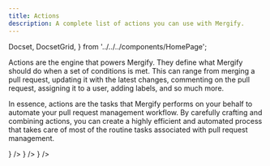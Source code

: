 ```yaml
---
title: Actions
description: A complete list of actions you can use with Mergify.
---
```


  Docset,
  DocsetGrid,
} from '../../../components/HomePage';

Actions are the engine that powers Mergify. They define what Mergify should do
when a set of conditions is met. This can range from merging a pull request,
updating it with the latest changes, commenting on the pull request, assigning
it to a user, adding labels, and so much more.

In essence, actions are the tasks that Mergify performs on your behalf to
automate your pull request management workflow. By carefully crafting and
combining actions, you can create a highly efficient and automated process
that takes care of most of the routine tasks associated with pull request
management.

<DocsetGrid>
  <Docset
    title="Assign"
    description="Assign a pull request to a user."
    paths="assign"
  />
  <Docset
    title="Backport"
    description="Copy a pull request to another branch once it is merged."
    paths="backport"
  />
  <Docset
    title="Close"
    description="Close a pull request."
    paths="close"
  />
  <Docset
    title="Copy"
    description="Copy a pull request."
    paths="copy"
  />
  <Docset
    title="Comment"
    description="Comment a pull request."
    paths="comment"
  />
  <Docset
    title="Delete Head Branch"
    description="Delete pull request head branch."
    paths="delete_head_branch"
  />
  <Docset
    title="Dismiss Reviews"
    description="Dismiss previous reviews on a pull request."
    paths="dismiss_reviews"
    icon={<IoIosRemoveCircleOutline /> }
  />
  <Docset
    title="Edit"
    description="Edit pull request body, title or draft state."
    paths="edit"
  />
  <Docset
    title="GitHub Actions"
    description="Dispatch an existing GitHub workflow in the repository."
    paths="github_actions"
    icon={<SiGithubactions />}
  />
  <Docset
    title="Label"
    description="Add, remove or toggle label on a pull request."
    paths="label"
  />
  <Docset
    title="Merge"
    description="Automate the merging of your pull requests."
    paths="merge"
  />
  <Docset
    title="Post Check"
    description="Create a check-run on a pull request."
    paths="post_check"
  />
  <Docset
    title="Rebase"
    description="Rebase the pull request on top of its base branch."
    paths="rebase"
  />
  <Docset
    title="Request Reviews"
    description="Request reviews from specific users or teams."
    paths="request_reviews"
    icon={<GoCodeReview />}
  />
  <Docset
    title="Review"
    description="Automate reviews for your pull requests with customizable comments and review types."
    paths="review"
  />
  <Docset
    title="Update"
    description="Update the pull request branch with its base branch."
    paths="update"
  />
  <Docset
    title="Squash"
    description="Squash commits in the pull request."
    paths="squash"
  />
</DocsetGrid>
